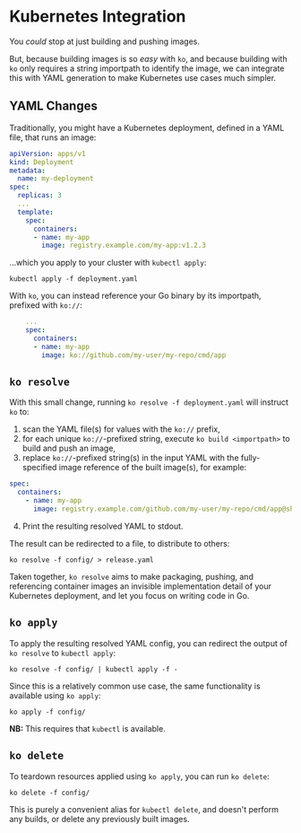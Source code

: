 # Kubernetes Integration

You _could_ stop at just building and pushing images.

But, because building images is so _easy_ with `ko`, and because building with
`ko` only requires a string importpath to identify the image, we can integrate
this with YAML generation to make Kubernetes use cases much simpler.

## YAML Changes

Traditionally, you might have a Kubernetes deployment, defined in a YAML file,
that runs an image:

```yaml
apiVersion: apps/v1
kind: Deployment
metadata:
  name: my-deployment
spec:
  replicas: 3
  ...
  template:
    spec:
      containers:
      - name: my-app
        image: registry.example.com/my-app:v1.2.3
```

...which you apply to your cluster with `kubectl apply`:

```plaintext
kubectl apply -f deployment.yaml
```

With `ko`, you can instead reference your Go binary by its importpath, prefixed
with `ko://`:

```yaml
    ...
    spec:
      containers:
      - name: my-app
        image: ko://github.com/my-user/my-repo/cmd/app
```

## `ko resolve`

With this small change, running `ko resolve -f deployment.yaml` will instruct
`ko` to:

1. scan the YAML file(s) for values with the `ko://` prefix,
2. for each unique `ko://`-prefixed string, execute `ko build <importpath>` to
   build and push an image,
3. replace `ko://`-prefixed string(s) in the input YAML with the fully-specified
   image reference of the built image(s), for example:

```yaml ...
spec:
  containers:
    - name: my-app
      image: registry.example.com/github.com/my-user/my-repo/cmd/app@sha256:deadb33f...
```

4. Print the resulting resolved YAML to stdout.

The result can be redirected to a file, to distribute to others:

```plaintext
ko resolve -f config/ > release.yaml
```

Taken together, `ko resolve` aims to make packaging, pushing, and referencing
container images an invisible implementation detail of your Kubernetes
deployment, and let you focus on writing code in Go.

## `ko apply`

To apply the resulting resolved YAML config, you can redirect the output of
`ko resolve` to `kubectl apply`:

```plaintext
ko resolve -f config/ | kubectl apply -f -
```

Since this is a relatively common use case, the same functionality is available
using `ko apply`:

```plaintext
ko apply -f config/
```

**NB:** This requires that `kubectl` is available.

## `ko delete`

To teardown resources applied using `ko apply`, you can run `ko delete`:

```plaintext
ko delete -f config/
```

This is purely a convenient alias for `kubectl delete`, and doesn't perform any
builds, or delete any previously built images.
